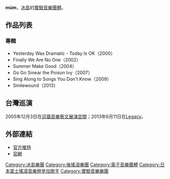 {{lowercase}}
{{主條目消歧義|本條目介紹的是冰島的實驗音樂團體。關於澳洲名校莫纳什大学位于马来西亚的分校，請見'''[[莫纳什大学马来西亚分校|莫纳什大学马来西亚分校]]'''（MUM）。}}
{{Unreferenced|time=2021-02-09T01:17:59+00:00}}
{{Infobox_Band
| name         = múm
|type=乐团
| image             = 
| caption           = 
| years_active      = 1997年-
| origin= {{ICE}}
| origin_date       = 
| music_genre       = [[後搖滾|後搖滾]]、[[電子音樂|電子音樂]]、[[glitch|glitch]]、[[實驗音樂|實驗音樂]]
| record_label      = {{UK}} Fat Cat<br/>{{TWN}}[[前衛花園唱片|前衛花園]]、[[小白兔唱片|小白兔唱片]]
| agent_company     = 
| current_members   = Gunnar Örn Tynes<br />Örvar Þóreyjarson Smárason<br />Ólöf Arnalds<br />Eiríkur Orri Olafsson<br />Gyða Valtýsdóttir<br />Hildur Guðnadóttir<br />Sigurlaug Gisladottir<br />Samuli Kosminen
| past_members      = Sigurlaug Gisladottir<br />Kristín Anna Valtýsdóttir
| album             = 
| website           = [http://www.randomsummer.com/ www.randomsummer.com]
}}

'''múm'''，[[冰島|冰島]]的[[實驗音樂|實驗]][[樂團|音樂團體]]。

== 作品列表 ==
=== 專輯 ===
* Yesterday Was Dramatic - Today Is OK（2000）
* Finally We Are No One（2002）
* Summer Make Good（2004）
* Go Go Smear the Poison Ivy（2007）
* Sing Along to Songs You Don't Know（2009）
* Smilewound（2013）
== 台灣巡演 ==
2005年12月3日在[[這牆音樂藝文展演空間|這牆音樂藝文展演空間]]；2013年6月11日在[[Legacy|Legacy]]。

== 外部連結 ==
* [https://twitter.com/mumtheband 官方推特]{{Wayback|url=https://twitter.com/mumtheband |date=20200523150245 }}{{en}}
* [http://www.mum.is/ 官網]{{Wayback|url=http://www.mum.is/ |date=20201111165826 }}{{en}}

{{Authority control}}
{{DEFAULTSORT:Mum}}
[[Category:冰島樂團|Category:冰島樂團]]
[[Category:後搖滾樂團|Category:後搖滾樂團]]
[[Category:電子音樂團體|Category:電子音樂團體]]
[[Category:日本富士搖滾音樂祭參加歌手|Category:日本富士搖滾音樂祭參加歌手]]
[[Category:實驗音樂樂團|Category:實驗音樂樂團]]
{{band-stub}}